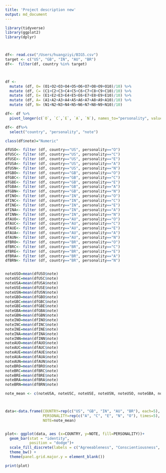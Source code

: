 ```yaml
---
title: 'Project description new'
output: md_document
---
```

```r
library(tidyverse)
library(ggplot2)
library(dplyr)



df<- read.csv("/Users/huangziyi/BIG5.csv")
target <- c("US", "GB", "IN", "AU", "BR")
df<-  filter(df, country %in% target)



df <- 
  mutate (df, O= (O1+O2+O3+O4+O5+O6+O7+O8+O9+O10)/10) %>%
  mutate (df, C= (C1+C2+C3+C4+C5+C6+C7+C8+C9+C10)/10) %>%
  mutate (df, E= (E1+E2+E3+E4+E5+E6+E7+E8+E9+E10)/10) %>%
  mutate (df, A= (A1+A2+A3+A4+A5+A6+A7+A8+A9+A10)/10) %>%
  mutate (df, N= (N1+N2+N3+N4+N5+N6+N7+N8+N9+N10)/10)

df<- df %>% 
  pivot_longer(c(`O`, `C`,`E`, `A`, `N`), names_to="personality", values_to = "note")

df<- df%>%
  select("country", "personality", "note")

class(df$note)="Numeric"

dfUSO<- filter (df, country=="US", personality=="O")
dfUSC<- filter (df, country=="US", personality=="C")
dfUSE<- filter (df, country=="US", personality=="E")
dfUSA<- filter (df, country=="US", personality=="A")
dfUSN<- filter (df, country=="US", personality=="N")
dfGBO<- filter (df, country=="GB", personality=="O")
dfGBC<- filter (df, country=="GB", personality=="C")
dfGBE<- filter (df, country=="GB", personality=="E")
dfGBA<- filter (df, country=="GB", personality=="A")
dfGBN<- filter (df, country=="GB", personality=="N")
dfINO<- filter (df, country=="IN", personality=="O")
dfINC<- filter (df, country=="IN", personality=="C")
dfINE<- filter (df, country=="IN", personality=="E")
dfINA<- filter (df, country=="IN", personality=="A")
dfINN<- filter (df, country=="IN", personality=="N")
dfAUO<- filter (df, country=="AU", personality=="O")
dfAUC<- filter (df, country=="AU", personality=="C")
dfAUE<- filter (df, country=="AU", personality=="E")
dfAUA<- filter (df, country=="AU", personality=="A")
dfAUN<- filter (df, country=="AU", personality=="N")
dfBRO<- filter (df, country=="BR", personality=="O")
dfBRC<- filter (df, country=="BR", personality=="C")
dfBRE<- filter (df, country=="BR", personality=="E")
dfBRA<- filter (df, country=="BR", personality=="A")
dfBRN<- filter (df, country=="BR", personality=="N")


noteUSO=mean(dfUSO$note)
noteUSC=mean(dfUSC$note)
noteUSA=mean(dfUSA$note)
noteUSE=mean(dfUSE$note)
noteUSN=mean(dfUSN$note)
noteGBO=mean(dfGBO$note)
noteGBC=mean(dfGBC$note)
noteGBE=mean(dfGBE$note)
noteGBA=mean(dfGBA$note)
noteGBN=mean(dfGBN$note)
noteINO=mean(dfINO$note)
noteINC=mean(dfINC$note)
noteINE=mean(dfINE$note)
noteINA=mean(dfINA$note)
noteINN=mean(dfINN$note)
noteAUO=mean(dfAUO$note)
noteAUC=mean(dfAUC$note)
noteAUE=mean(dfAUE$note)
noteAUA=mean(dfAUA$note)
noteAUN=mean(dfAUN$note)
noteBRO=mean(dfBRO$note)
noteBRC=mean(dfBRC$note)
noteBRE=mean(dfBRE$note)
noteBRA=mean(dfBRA$note)
noteBRN=mean(dfBRN$note)

note_mean <- c(noteUSA, noteUSC, noteUSE, noteUSN, noteUSO, noteGBA, noteGBC, noteGBE, noteGBN, noteGBO, noteINA, noteINC, noteINE, noteINN, noteINO, noteAUA, noteAUC, noteAUE, noteAUN, noteAUO, noteBRA, noteBRC, noteBRE, noteBRN, noteBRO)



data<-data.frame(COUNTRY=rep(c("US", "GB", "IN", "AU", "BR"), each=5), 
                 PERSONALITY=rep(c("A", "C", "E", "N", "O"), times=5), 
                 NOTE=note_mean)


plot<- ggplot(data, aes (x=COUNTRY, y=NOTE, fill=PERSONALITY))+
  geom_bar(stat = "identity",
           position = "dodge")+
  scale_fill_discrete(labels = c("Agreeableness", "Conscientiousness", "Extraversion", "Neuroticism", "Openness"))+
  theme_bw() +
  theme(panel.grid.major.y = element_blank())

print(plot)



```
